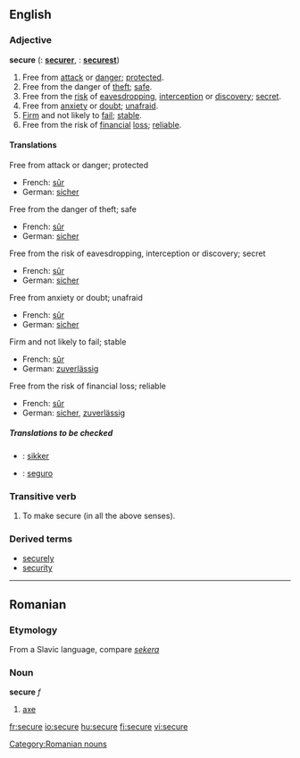 ==English==

===Adjective===
'''secure'''  ({{compar}}: '''[[securer]]''', {{superl}}: '''[[securest]]''')

# Free from [[attack]] or [[danger]]; [[protected]].
# Free from the danger of [[theft]]; [[safe]].
# Free from the [[risk]] of [[eavesdropping]],  [[interception]] or [[discovery]]; [[secret]].
# Free from [[anxiety]] or [[doubt]]; [[unafraid]].
# [[Firm]] and not likely to [[fail]]; [[stable]].
# Free from the risk of [[financial]] [[loss]]; [[reliable]].

====Translations====
;Free from attack or danger; protected
{{top}}
*French: [[sûr]]
*German: [[sicher]]
{{mid}}
{{bottom}}
;Free from the danger of theft; safe
{{top}}
*French: [[sûr]]
*German: [[sicher]]
{{mid}}
{{bottom}}
;Free from the risk of eavesdropping, interception or discovery; secret
{{top}}
*French: [[sûr]]
*German: [[sicher]]
{{mid}}
{{bottom}}
;Free from anxiety or doubt; unafraid
{{top}}
*French: [[sûr]]
*German: [[sicher]]
{{mid}}
{{bottom}}
;Firm and not likely to fail; stable
{{top}}
*French: [[sûr]]
*German: [[zuverlässig]]
{{mid}}
{{bottom}}
;Free from the risk of financial loss; reliable
{{top}}
*French: [[sûr]]
*German: [[sicher]], [[zuverlässig]]
{{mid}}
{{bottom}}

=====Translations to be checked=====
{{checktrans}}
*{{ttbc|Norwegian}}: [[sikker]]
*{{ttbc|Spanish}}: [[seguro]]

===Transitive verb===
{{en-verb|secur|ing}}

# To make secure (in all the above senses).

===Derived terms===
*[[securely]]
*[[security]]

----

==Romanian==
===Etymology===
From a Slavic language, compare ''[[sekera]]''
===Noun===
'''secure'''  ''f''

# [[axe]]

[[Category:Romanian nouns]]

[[fr:secure]]
[[io:secure]]
[[hu:secure]]
[[fi:secure]]
[[vi:secure]]